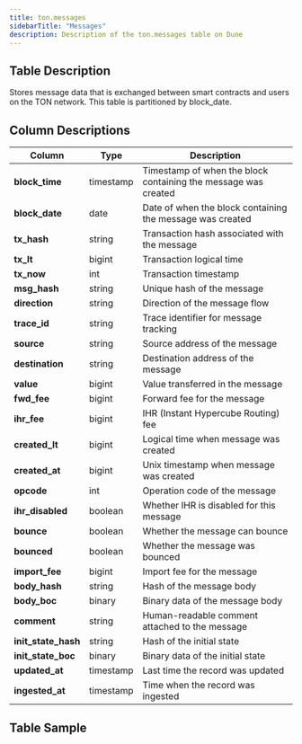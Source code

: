 ```yaml
---
title: ton.messages
sidebarTitle: "Messages"
description: Description of the ton.messages table on Dune
---
```


## Table Description
Stores message data that is exchanged between smart contracts and users on the TON network. This table is partitioned by block_date.

## Column Descriptions
| **Column**          | **Type**  | **Description**                                                |
|---------------------|-----------|----------------------------------------------------------------|
| **block_time**      | timestamp | Timestamp of when the block containing the message was created |
| **block_date**      | date      | Date of when the block containing the message was created      |
| **tx_hash**         | string    | Transaction hash associated with the message                   |
| **tx_lt**           | bigint    | Transaction logical time                                       |
| **tx_now**          | int       | Transaction timestamp                                          |
| **msg_hash**        | string    | Unique hash of the message                                     |
| **direction**       | string    | Direction of the message flow                                  |
| **trace_id**        | string    | Trace identifier for message tracking                          |
| **source**          | string    | Source address of the message                                  |
| **destination**     | string    | Destination address of the message                             |
| **value**           | bigint    | Value transferred in the message                               |
| **fwd_fee**         | bigint    | Forward fee for the message                                    |
| **ihr_fee**         | bigint    | IHR (Instant Hypercube Routing) fee                            |
| **created_lt**      | bigint    | Logical time when message was created                          |
| **created_at**      | bigint    | Unix timestamp when message was created                        |
| **opcode**          | int       | Operation code of the message                                  |
| **ihr_disabled**    | boolean   | Whether IHR is disabled for this message                       |
| **bounce**          | boolean   | Whether the message can bounce                                 |
| **bounced**         | boolean   | Whether the message was bounced                                |
| **import_fee**      | bigint    | Import fee for the message                                     |
| **body_hash**       | string    | Hash of the message body                                       |
| **body_boc**        | binary    | Binary data of the message body                                |
| **comment**         | string    | Human-readable comment attached to the message                 |
| **init_state_hash** | string    | Hash of the initial state                                      |
| **init_state_boc**  | binary    | Binary data of the initial state                               |
| **updated_at**      | timestamp | Last time the record was updated                               |
| **ingested_at**     | timestamp | Time when the record was ingested                              |

## Table Sample


<TableSample tableSchema="ton" tableName="messages" />
